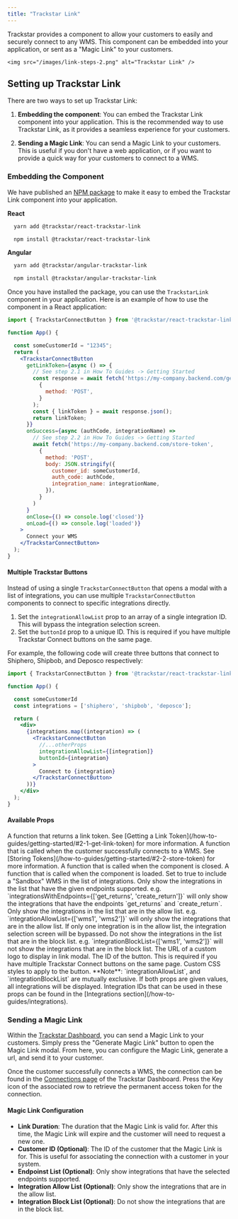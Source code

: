 ```yaml
---
title: "Trackstar Link"
---
```


Trackstar provides a component to allow your customers to easily and securely connect to any WMS.
This component can be embedded into your application, or sent as a "Magic Link" to your customers.

    <img src="/images/link-steps-2.png" alt="Trackstar Link" />

## Setting up Trackstar Link

There are two ways to set up Trackstar Link:

1. **Embedding the component**: You can embed the Trackstar Link component into your application.
This is the recommended way to use Trackstar Link, as it provides a seamless experience for your customers.

2. **Sending a Magic Link**: You can send a Magic Link to your customers.
This is useful if you don't have a web application, or if you want to provide a quick way for your customers to connect to a WMS.


### Embedding the Component

We have published an <a href="https://www.npmjs.com/package/@trackstar/react-trackstar-link" target="_blank">NPM package</a> to make it easy to embed the Trackstar Link component into your application.
  
  **React**
  <CodeGroup>
  ```bash Yarn
    yarn add @trackstar/react-trackstar-link
  ```
  ```bash NPM
    npm install @trackstar/react-trackstar-link
  ```
  </CodeGroup>

  **Angular**
  <CodeGroup>
  ```bash Yarn
    yarn add @trackstar/angular-trackstar-link
  ```
  ```bash NPM
    npm install @trackstar/angular-trackstar-link
  ```
  </CodeGroup>

Once you have installed the package, you can use the `TrackstarLink` component in your application. Here is an example of how to use the component in a React application:
```jsx
import { TrackstarConnectButton } from '@trackstar/react-trackstar-link';

function App() {

  const someCustomerId = "12345";
  return (
    <TrackstarConnectButton
      getLinkToken={async () => {
        // See step 2.1 in How To Guides -> Getting Started
        const response = await fetch('https://my-company.backend.com/get-link-token',
          {
            method: 'POST',
          }
        );
        const { linkToken } = await response.json();
        return linkToken;
      }}
      onSuccess={async (authCode, integrationName) =>
        // See step 2.2 in How To Guides -> Getting Started
        await fetch('https://my-company.backend.com/store-token',
          {
            method: 'POST',
            body: JSON.stringify({
              customer_id: someCustomerId,
              auth_code: authCode,
              integration_name: integrationName,
            }),
          }
        )
      }
      onClose={() => console.log('closed')}
      onLoad={() => console.log('loaded')}
    >
      Connect your WMS
    </TrackstarConnectButton>
  );
}
```

#### Multiple Trackstar Buttons

Instead of using a single `TrackstarConnectButton` that opens a modal with a list of integrations, you can use multiple `TrackstarConnectButton` components to connect to specific integrations directly.

1. Set the `integrationAllowList` prop to an array of a single integration ID. This will bypass the integration selection screen.
2. Set the `buttonId` prop to a unique ID. This is required if you have multiple Trackstar Connect buttons on the same page.

For example, the following code will create three buttons that connect to Shiphero, Shipbob, and Deposco respectively:
  
  ```jsx
  import { TrackstarConnectButton } from '@trackstar/react-trackstar-link';

  function App() {

    const someCustomerId
    const integrations = ['shiphero', 'shipbob', 'deposco'];

    return (
      <div>
        {integrations.map((integration) => (
          <TrackstarConnectButton
            //...otherProps
            integrationAllowList={[integration]}
            buttonId={integration}
          >
            Connect to {integration}
          </TrackstarConnectButton>
        ))}
      </div>
    );
  }
  ```

#### Available Props
  <ParamField path="getLinkToken" type="function" required>
      A function that returns a link token. See [Getting a Link Token](/how-to-guides/getting-started/#2-1-get-link-token) for more information.
      </ParamField>
  <ParamField path="onSuccess" type="function" required>
      A function that is called when the customer successfully connects to a WMS. See [Storing Tokens](/how-to-guides/getting-started/#2-2-store-token) for more information.
      </ParamField>
  <ParamField path="onClose" type="function">
      A function that is called when the component is closed.
      </ParamField>
  <ParamField path="onLoad" type="function">
      A function that is called when the component is loaded.
      </ParamField>
  <ParamField path="sandbox" type="boolean">
      Set to true to include a "Sandbox" WMS in the list of integrations.
      </ParamField>
  <ParamField path="integrationsWithEndpoints" type="array">
      Only show the integrations in the list that have the given endpoints supported.
      e.g. `integrationsWithEndpoints={['get_returns', 'create_return']}`
      will only show the integrations that have the endpoints `get_returns` and `create_return`.
      </ParamField>
  <ParamField path="integrationAllowList" type="array">
      Only show the integrations in the list that are in the allow list.
      e.g. `integrationAllowList={['wms1', 'wms2']}`
      will only show the integrations that are in the allow list. If only one integration is in the allow list,
      the integration selection screen will be bypassed.
      </ParamField>
  <ParamField path="integrationBlockList" type="array">
      Do not show the integrations in the list that are in the block list.
      e.g. `integrationBlockList={['wms1', 'wms2']}`
      will not show the integrations that are in the block list.
      </ParamField>
  <ParamField path="logo" type="string">
      The URL of a custom logo to display in link modal.
      </ParamField>
  <ParamField path="buttonId" type="string">
      The ID of the button. This is required if you have multiple Trackstar Connect buttons on the same page.
      </ParamField>
  <ParamField path="style" type="object">
      Custom CSS styles to apply to the button.
      </ParamField>
  **Note**: `integrationAllowList`, and `integrationBlockList` are mutually exclusive.
  If both props are given values, all integrations will be displayed. Integration IDs that can be used in these props can be found in the [Integrations section](/how-to-guides/integrations).

### Sending a Magic Link
  Within the [Trackstar Dashboard](https://dashboard.trackstarhq.com/connections), you can send a Magic Link to your customers. Simply press the "Generate Magic Link" button
  to open the Magic Link modal. From here, you can configure the Magic Link, generate a url, and send it to your customer.

  Once the customer successfully connects a WMS, the connection can be found in the [Connections page](https://dashboard.trackstarhq.com/connections) of the Trackstar Dashboard. 
  Press the Key icon of the associated row to retrieve the permanent access token for the connection.

  #### Magic Link Configuration
  - **Link Duration**: The duration that the Magic Link is valid for. After this time, the Magic Link will expire and the customer will need to request a new one.
  - **Customer ID (Optional)**: The ID of the customer that the Magic Link is for. This is useful for associating the connection with a customer in your system.
  - **Endpoinst List (Optional)**: Only show integrations that have the selected endpoints supported.
  - **Integration Allow List (Optional)**: Only show the integrations that are in the allow list.
  - **Integration Block List (Optional)**: Do not show the integrations that are in the block list.
